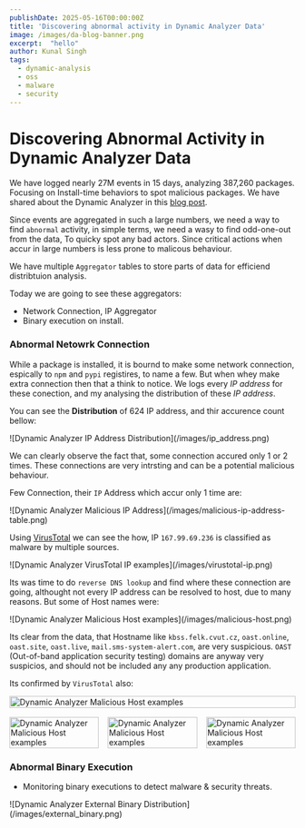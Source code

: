 ```yaml
---
publishDate: 2025-05-16T00:00:00Z
title: 'Discovering abnormal activity in Dynamic Analyzer Data'
image: /images/da-blog-banner.png
excerpt:  "hello"
author: Kunal Singh
tags:
  - dynamic-analysis
  - oss
  - malware
  - security
---
```


# Discovering Abnormal Activity in Dynamic Analyzer Data

We have logged nearly 27M events in 15 days, analyzing 387,260 packages. Focusing on Install-time behaviors to spot malicious packages. We have shared about the Dynamic Analyzer in this [blog post](/dynamic-analysis-oss-package-at-scale).

Since events are aggregated in such a large numbers, we need a way to find `abnormal` activity, in simple terms, we need a wasy to find odd-one-out from the data, To quicky spot any bad actors. Since critical actions when accur in large numbers is less prone to malicous behaviour.

We have multiple `Aggregator` tables to store parts of data for efficiend distribtuion analysis. 

Today we are going to see these aggregators:

- Network Connection, IP Aggregator
- Binary execution on install.

### Abnormal Netowrk Connection

While a package is installed, it is bournd to make some network connection, espically to `npm` and `pypi` registires, to name a few. But when whey make extra connection then that a think to notice. We logs every _IP address_ for these conection, and my analysing the distribution of these _IP address_. 

You can see the **Distribution** of 624 IP address, and thir accurence count bellow: 

<div className="dark:invert dark:brightness-90">
  ![Dynamic Analyzer IP Address Distribution](/images/ip_address.png)
</div>

We can clearly observe the fact that, some connection accured only 1 or 2 times. These connections are very intrsting and can be a potential malicious behaviour. 

Few Connection, their `IP` Address which accur only 1 time are: 

<div className="dark:invert dark:brightness-90">
  ![Dynamic Analyzer Malicious IP Address](/images/malicious-ip-address-table.png)
</div>

Using [VirusTotal](https://www.virustotal.com/) we can see the how, IP `167.99.69.236` is classified as malware by multiple sources. 

<div className="dark:invert dark:brightness-90">
  ![Dynamic Analyzer VirusTotal IP examples](/images/virustotal-ip.png)
</div>

Its was time to do `reverse DNS lookup` and find where these connection are going, althought not every IP address can be resolved to host, due to many reasons. But some of Host names were:

<div className="dark:invert dark:brightness-90">
  ![Dynamic Analyzer Malicious Host examples](/images/malicious-host.png)
</div>

Its clear from the data, that Hostname like `kbss.felk.cvut.cz`, `oast.online`, `oast.site`, `oast.live`, `mail.sms-system-alert.com`, are very suspicious. `OAST` (Out-of-band application security testing) domains are anyway very suspicios, and should not be included any any production application. 

Its confirmed by `VirusTotal` also: 

<div className="dark:invert dark:brightness-90">
  <div style="display: flex; flex-direction: column; gap: 1rem;">
    <img src="/images/sms-domain.png" alt="Dynamic Analyzer Malicious Host examples" style="width: 100%;" />
    <div style="display: grid; grid-template-columns: repeat(3, 1fr); gap: 1rem;">
      <img src="/images/sms-domain.png" alt="Dynamic Analyzer Malicious Host examples" style="width: 100%;" />
      <img src="/images/sms-domain.png" alt="Dynamic Analyzer Malicious Host examples" style="width: 100%;" />
      <img src="/images/sms-domain.png" alt="Dynamic Analyzer Malicious Host examples" style="width: 100%;" />
    </div>
  </div>
</div>

### Abnormal Binary Execution

- Monitoring binary executions to detect malware & security threats.

<div className="dark:invert dark:brightness-90">
  ![Dynamic Analyzer External Binary Distribution](/images/external_binary.png)
</div>

